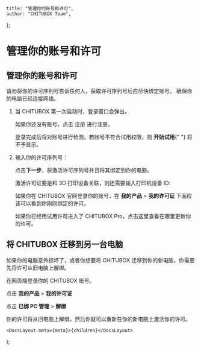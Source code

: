
	title: "管理你的账号和许可",
	author: "CHITUBOX Team",
};

# 管理你的账号和许可

## 管理你的账号和许可

<Admonition type="danger" title="危险">
	请勿将你的许可序列号告诉任何人，获取许可序列号后应尽快绑定账号。
</Admonition>

<Admonition type="note" title="注意">
	确保你的电脑已经连接网络。
</Admonition>

1. 当 CHITUBOX 第一次启动时，登录窗口会弹出。

    <ImageContainer>
    	<StyledAntdImage
    		src={"/images/docs/zh-CN/chitubox-pro/004-setting-up-login002.png"}
    	/>
    </ImageContainer>

    如果你还没有账号，点击 <SpanA href="https://cc.chitubox.com/register">注册</SpanA> 进行注册。

    <ImageContainer>
    	<StyledAntdImage
    		src={
    			"/images/docs/zh-CN/chitubox-pro/004-setting-up-activate-license001.png"
    		}
    	/>
    </ImageContainer>

    <Admonition type="note" title="注意">
    	登录完成后将对账号进行检测，若账号不符合试用权限，则 <b>开始试用</b>{" "}
    	将不予显示。
    </Admonition>

1. 输入你的许可序列号：

    <ImageContainer>
    	<StyledAntdImage
    		src={
    			"/images/docs/zh-CN/chitubox-pro/004-setting-up-activate-license002.png"
    		}
    	/>
    </ImageContainer>

    点击**下一步**，将激活许可序列号并且将其绑定到你的电脑。

    <ImageContainer>
    	<StyledAntdImage
    		src={
    			"/images/docs/zh-CN/chitubox-pro/004-setting-up-activate-license003.png"
    		}
    	/>
    </ImageContainer>

    激活许可证要是和 3D 打印设备关联，则还需要输入打印机设备 ID:

    <ImageContainer>
    	<StyledAntdImage
    		src={
    			"/images/docs/zh-CN/chitubox-pro/004-setting-up-activate-license004.png"
    		}
    	/>
    </ImageContainer>

    如果你在 CHITUBOX 官网<SpanA href="https://cc.chitubox.com/login">登录</SpanA>你的账号，在 **我的产品** > **我的许可证** 下面应该可以看到你刚刚绑定的许可。

    <ImageContainer>
    	<StyledAntdImage
    		src={
    			"/images/docs/zh-CN/chitubox-pro/004-setting-up-add-your-license-to-your-account-005.png"
    		}
    	/>
    </ImageContainer>

    如果你已经用试用许可进入了 CHITUBOX Pro，点击<NextLink href="/zh-CN/docs/chitubox-pro/latest/application-overview/setting-and-help#授权">这里</NextLink>查看在哪里更新你的许可。

## 将 CHITUBOX 迁移到另一台电脑

如果你的电脑意外损坏了，或者你想要将 CHITUBOX 迁移到你的新电脑，你需要先将许可从旧电脑上解绑。

在网页端<SpanA href="https://cc.chitubox.com/login">登录</SpanA>你的 CHITUBOX 账号。

点击 **我的产品** > **我的许可证**

<ImageContainer>
	<StyledAntdImage
		src={
			"/images/docs/zh-CN/chitubox-pro/004-setting-up-add-your-license-to-your-account-006.png"
		}
	/>
</ImageContainer>

点击 **已绑 PC 管理** > **解绑**

<ImageContainer>
	<StyledAntdImage
		src={
			"/images/docs/zh-CN/chitubox-pro/004-setting-up-add-your-license-to-your-account-007.png"
		}
	/>
</ImageContainer>

你的许可将从旧电脑上解绑，然后你就可以重新在你的新电脑上激活你的许可。

	<DocsLayout meta={meta}>{children}</DocsLayout>
);
